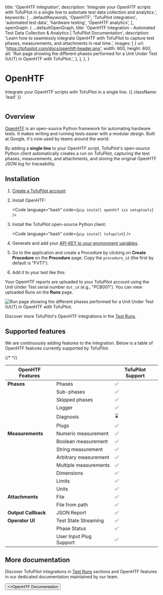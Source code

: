 
  title: 'OpenHTF Integration',
  description:
    'Integrate your OpenHTF scripts with TofuPilot in a single line to automate test data collection and analytics.',
  keywords: [
    ...defaultKeywords,
    'OpenHTF',
    'TofuPilot integration',
    'automated test data',
    'hardware testing',
    'OpenHTF analytics',
  ],
  openGraph: {
    ...defaultOpenGraph,
    title:
      'OpenHTF Integration - Automated Test Data Collection & Analytics | TofuPilot Documentation',
    description:
      'Learn how to seamlessly integrate OpenHTF with TofuPilot to capture test phases, measurements, and attachments in real time.',
    images: [
      {
        url: 'https://tofupilot.com/docs/openhtf-header.png',
        width: 800,
        height: 600,
        alt: 'Run page showing the different phases performed for a Unit Under Test (UUT) in OpenHTF with TofuPilot.',
      },
    ],
  },
}

# OpenHTF

Integrate your OpenHTF scripts with TofuPilot in a single line. {{ className: 'lead' }}

<Image src="/openhtf-header.png" alt="" />

## Overview

[OpenHTF](https://openhtf.com) is an open-source Python framework for automating hardware tests. It makes writing and running tests easier with a modular design. Built at Google, it's now used by teams around the world.

By adding a **single line** to your OpenHTF script, TofuPilot's open-source Python client automatically creates a run on TofuPilot, capturing the test phases, measurements, and attachments, and storing the original OpenHTF JSON log for traceability.

## Installation

1. [Create a TofuPilot account](https://tofupilot.app/auth/signup)

2. Install OpenHTF:

    <Code language="bash" code={`pip install openhtf six setuptools`} />

3. Install the TofuPilot open-source Python client:

    <Code language="bash" code={`pip install tofupilot`} />

4.  Generate and add your [API-KEY to your environment variables](/user-management#api-key).

5. Go to the application and create a Procedure by clicking on **Create Procedure** on the **Procedure** page. Copy the `procedure_id` (the first by default is "FVT1").

6. Add it to your test like this:

    <CodeGithub branch="main" path="docs_tofupilot/integrations/openhtf/main.py" />

Your OpenHTF reports are uploaded to your TofuPilot account using the Unit Under Test serial number `dut_id` (e.g., "PCB001"). You can view uploaded Runs on the **Runs** page.

<Image
  src="/openhtf-page-runs.png"
  alt="Run page showing the different phases performed for a Unit Under Test (UUT) in OpenHTF with TofuPilot."
/>

Discover more TofuPilot's OpenHTF integrations in the [Test Runs](/procedures).

## Supported features

We are continuously adding features to the integration. Below is a table of OpenHTF features currently supported by TofuPilot.

<table>
  <thead>
    <tr>
      <th>OpenHTF Features</th>
      <th></th>
      <th>TofuPilot Support</th>
    </tr>
  </thead>
  <tbody>
    <tr>
      <td><strong>Phases</strong></td>
      <td>Phases</td>
      <td>✅</td>
    </tr>
    <tr>
      <td></td>
      <td>Sub-phases</td>
      <td>✅</td>
    </tr>
    <tr>
      <td></td>
      <td>Skipped phases</td>
      <td>✅</td>
    </tr>
    <tr>
      <td></td>
      <td>Logger</td>
      <td>✅</td>
    </tr>
    {/* <tr>
      <td />
      <td>Diagnosis</td>
      <td>⌛</td>
    </tr> */}
    <tr>
      <td></td>
      <td>Plugs</td>
      <td>✅</td>
    </tr>
    <tr>
      <td><strong>Measurements</strong></td>
      <td>Numeric measurement</td>
      <td>✅</td>
    </tr>
    <tr>
      <td></td>
      <td>Boolean measurement</td>
      <td>✅</td>
    </tr>
    <tr>
      <td></td>
      <td>String measurement</td>
      <td>✅</td>
    </tr>
    <tr>
      <td></td>
      <td>Arbitrary measurement</td>
      <td>✅</td>
    </tr>
    <tr>
      <td></td>
      <td>Multiple measurements</td>
      <td>✅</td>
    </tr>
    <tr>
      <td></td>
      <td>Dimensions</td>
      <td>✅</td>
    </tr>
    <tr>
      <td></td>
      <td>Limits</td>
      <td>✅</td>
    </tr>
    <tr>
      <td></td>
      <td>Units</td>
      <td>✅</td>
    </tr>
    <tr>
      <td><strong>Attachments</strong></td>
      <td>File</td>
      <td>✅</td>
    </tr>
    <tr>
      <td></td>
      <td>File from path</td>
      <td>✅</td>
    </tr>
    <tr>
      <td><strong>Output Callback</strong></td>
      <td>JSON Report</td>
      <td>✅</td>
    </tr>
    <tr>
      <td><strong>Operator UI</strong></td>
      <td>Test State Streaming</td>
      <td>✅</td>
    </tr>
    <tr>
      <td></td>
      <td>Phase Status</td>
      <td>✅</td>
    </tr>
    <tr>
      <td></td>
      <td>User Input Plug Support</td>
      <td>✅</td>
    </tr>
  </tbody>
</table>



## More documentation

Discover TofuPilot integrations in [Test Runs](/procedures) sections and OpenHTF features in our dedicated documentation maintained by our team.

<Button variant="text" arrow="right" href="https://openhtf.org">
  <>OpenHTF Documentation</>
</Button>

